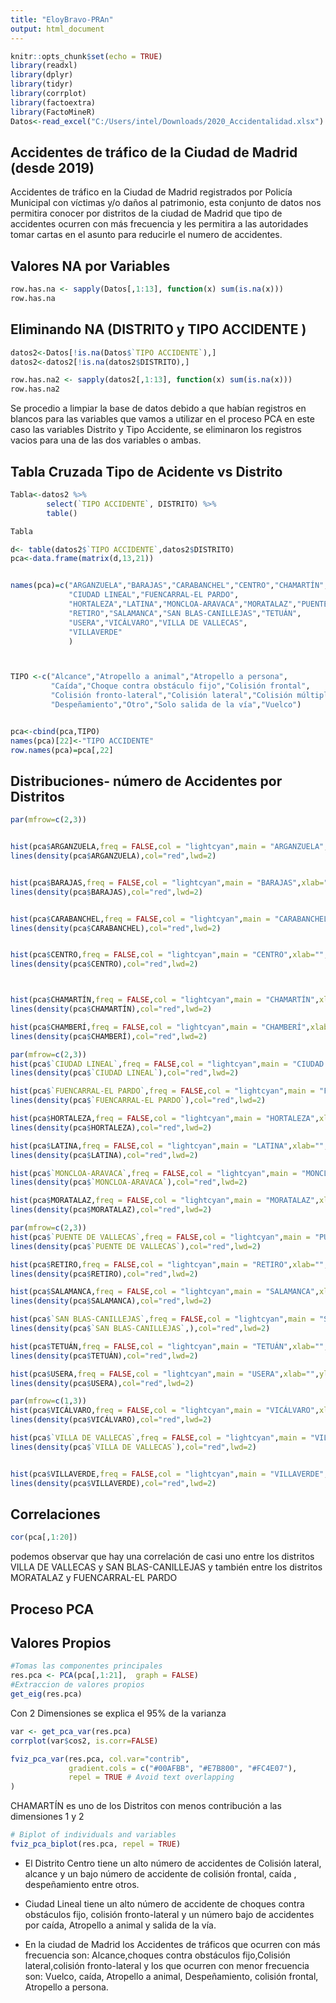 ```yaml
---
title: "EloyBravo-PRAn"
output: html_document
---
```


```r
knitr::opts_chunk$set(echo = TRUE)
library(readxl)
library(dplyr)
library(tidyr) 
library(corrplot)
library(factoextra)
library(FactoMineR)
Datos<-read_excel("C:/Users/intel/Downloads/2020_Accidentalidad.xlsx")
```

## Accidentes de tráfico de la Ciudad de Madrid (desde 2019)
Accidentes de tráfico en la Ciudad de Madrid registrados por Policía Municipal con víctimas y/o daños
al patrimonio, esta conjunto de datos nos permitira conocer por distritos de la ciudad de Madrid que tipo de accidentes ocurren con más frecuencia y les permitira a las autoridades tomar cartas en el asunto para reducirle el numero de accidentes.  


## Valores NA por Variables



```r
 
row.has.na <- sapply(Datos[,1:13], function(x) sum(is.na(x)))
row.has.na
```

## Eliminando NA  (DISTRITO y TIPO ACCIDENTE )



```r
datos2<-Datos[!is.na(Datos$`TIPO ACCIDENTE`),]
datos2<-datos2[!is.na(datos2$DISTRITO),]

row.has.na2 <- sapply(datos2[,1:13], function(x) sum(is.na(x)))
row.has.na2
```

Se procedio a limpiar la base de datos debido a que habían registros en blancos para las variables que vamos a utilizar en el proceso PCA en este caso las variables Distrito y Tipo Accidente, se eliminaron los registros vacios para una de las dos variables o ambas. 


## Tabla Cruzada Tipo de Acidente vs Distrito

```r

Tabla<-datos2 %>% 
        select(`TIPO ACCIDENTE`, DISTRITO) %>% 
        table()

Tabla

```



```r
d<- table(datos2$`TIPO ACCIDENTE`,datos2$DISTRITO)
pca<-data.frame(matrix(d,13,21))


names(pca)=c("ARGANZUELA","BARAJAS","CARABANCHEL","CENTRO","CHAMARTÍN","CHAMBERÍ",
             "CIUDAD LINEAL","FUENCARRAL-EL PARDO",
             "HORTALEZA","LATINA","MONCLOA-ARAVACA","MORATALAZ","PUENTE DE VALLECAS",
             "RETIRO","SALAMANCA","SAN BLAS-CANILLEJAS","TETUÁN",
             "USERA","VICÁLVARO","VILLA DE VALLECAS",
             "VILLAVERDE"
             )



TIPO <-c("Alcance","Atropello a animal","Atropello a persona",
         "Caída","Choque contra obstáculo fijo","Colisión frontal",
         "Colisión fronto-lateral","Colisión lateral","Colisión múltiple",
         "Despeñamiento","Otro","Solo salida de la vía","Vuelco")


pca<-cbind(pca,TIPO)
names(pca)[22]<-"TIPO ACCIDENTE"
row.names(pca)=pca[,22]

```


## Distribuciones- número de Accidentes por Distritos

```r

par(mfrow=c(2,3))


hist(pca$ARGANZUELA,freq = FALSE,col = "lightcyan",main = "ARGANZUELA",xlab="",ylab="Densidad")
lines(density(pca$ARGANZUELA),col="red",lwd=2)


hist(pca$BARAJAS,freq = FALSE,col = "lightcyan",main = "BARAJAS",xlab="",ylab="Densidad")
lines(density(pca$BARAJAS),col="red",lwd=2)


hist(pca$CARABANCHEL,freq = FALSE,col = "lightcyan",main = "CARABANCHEL",xlab="",ylab="Densidad")
lines(density(pca$CARABANCHEL),col="red",lwd=2)


hist(pca$CENTRO,freq = FALSE,col = "lightcyan",main = "CENTRO",xlab="",ylab="Densidad")
lines(density(pca$CENTRO),col="red",lwd=2)



hist(pca$CHAMARTÍN,freq = FALSE,col = "lightcyan",main = "CHAMARTÍN",xlab="",ylab="Densidad")
lines(density(pca$CHAMARTÍN),col="red",lwd=2)

hist(pca$CHAMBERÍ,freq = FALSE,col = "lightcyan",main = "CHAMBERÍ",xlab="",ylab="Densidad")
lines(density(pca$CHAMBERÍ),col="red",lwd=2)
```




```r

par(mfrow=c(2,3))
hist(pca$`CIUDAD LINEAL`,freq = FALSE,col = "lightcyan",main = "CIUDAD LINEAL",xlab="",ylab="Densidad")
lines(density(pca$`CIUDAD LINEAL`),col="red",lwd=2)

hist(pca$`FUENCARRAL-EL PARDO`,freq = FALSE,col = "lightcyan",main = "FUENCARRAL-EL PARDO",xlab="",ylab="Densidad")
lines(density(pca$`FUENCARRAL-EL PARDO`),col="red",lwd=2)

hist(pca$HORTALEZA,freq = FALSE,col = "lightcyan",main = "HORTALEZA",xlab="",ylab="Densidad")
lines(density(pca$HORTALEZA),col="red",lwd=2)

hist(pca$LATINA,freq = FALSE,col = "lightcyan",main = "LATINA",xlab="",ylab="Densidad")
lines(density(pca$LATINA),col="red",lwd=2)

hist(pca$`MONCLOA-ARAVACA`,freq = FALSE,col = "lightcyan",main = "MONCLOA-ARAVACA",xlab="",ylab="Densidad")
lines(density(pca$`MONCLOA-ARAVACA`),col="red",lwd=2)

hist(pca$MORATALAZ,freq = FALSE,col = "lightcyan",main = "MORATALAZ",xlab="",ylab="Densidad")
lines(density(pca$MORATALAZ),col="red",lwd=2)

```



```r
par(mfrow=c(2,3))
hist(pca$`PUENTE DE VALLECAS`,freq = FALSE,col = "lightcyan",main = "PUENTE DE VALLECAS",xlab="",ylab="Densidad")
lines(density(pca$`PUENTE DE VALLECAS`),col="red",lwd=2)

hist(pca$RETIRO,freq = FALSE,col = "lightcyan",main = "RETIRO",xlab="",ylab="Densidad")
lines(density(pca$RETIRO),col="red",lwd=2)

hist(pca$SALAMANCA,freq = FALSE,col = "lightcyan",main = "SALAMANCA",xlab="",ylab="Densidad")
lines(density(pca$SALAMANCA),col="red",lwd=2)

hist(pca$`SAN BLAS-CANILLEJAS`,freq = FALSE,col = "lightcyan",main = "SAN BLAS-CANILLEJAS",xlab="",ylab="Densidad")
lines(density(pca$`SAN BLAS-CANILLEJAS`,),col="red",lwd=2)

hist(pca$TETUÁN,freq = FALSE,col = "lightcyan",main = "TETUÁN",xlab="",ylab="Densidad")
lines(density(pca$TETUÁN),col="red",lwd=2)

hist(pca$USERA,freq = FALSE,col = "lightcyan",main = "USERA",xlab="",ylab="Densidad")
lines(density(pca$USERA),col="red",lwd=2)
```




```r
par(mfrow=c(1,3))
hist(pca$VICÁLVARO,freq = FALSE,col = "lightcyan",main = "VICÁLVARO",xlab="",ylab="Densidad")
lines(density(pca$VICÁLVARO),col="red",lwd=2)

hist(pca$`VILLA DE VALLECAS`,freq = FALSE,col = "lightcyan",main = "VILLA DE VALLECAS",xlab="",ylab="Densidad")
lines(density(pca$`VILLA DE VALLECAS`),col="red",lwd=2)


hist(pca$VILLAVERDE,freq = FALSE,col = "lightcyan",main = "VILLAVERDE",xlab="",ylab="Densidad")
lines(density(pca$VILLAVERDE),col="red",lwd=2)
```

## Correlaciones

```r
cor(pca[,1:20])
```

podemos observar que hay una  correlación de casi uno entre los distritos VILLA DE VALLECAS y SAN BLAS-CANILLEJAS y también entre los distritos MORATALAZ y FUENCARRAL-EL PARDO


## Proceso PCA



## Valores Propios
```r
#Tomas las componentes principales
res.pca <- PCA(pca[,1:21],  graph = FALSE)
#Extraccion de valores propios
get_eig(res.pca) 
```
Con 2 Dimensiones se explica el 95% de la varianza

```r
var <- get_pca_var(res.pca)
corrplot(var$cos2, is.corr=FALSE) 
```


```r
fviz_pca_var(res.pca, col.var="contrib",
             gradient.cols = c("#00AFBB", "#E7B800", "#FC4E07"),
             repel = TRUE # Avoid text overlapping
)
```

CHAMARTÍN es uno de los Distritos con menos contribución a las dimensiones 1 y 2

```r
# Biplot of individuals and variables
fviz_pca_biplot(res.pca, repel = TRUE)
```

* El Distrito Centro tiene un alto número de accidentes de Colisión lateral, alcance y un bajo número de accidente de colisión frontal, caída , despeñamiento entre otros.

* Ciudad Lineal tiene un alto número de accidente de choques contra obstáculos fijo, colisión fronto-lateral y un número bajo de accidentes por caída, Atropello a animal y salida de la vía.

* En la ciudad de Madrid los Accidentes de tráficos que ocurren con más frecuencia son: Alcance,choques contra obstáculos fijo,Colisión lateral,colisión fronto-lateral y los que ocurren con menor frecuencia son: Vuelco, caída, Atropello a animal, Despeñamiento, colisión frontal, Atropello a persona.   